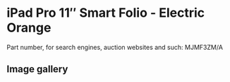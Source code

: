 
# iPad Pro 11″ Smart Folio - Electric Orange

Part number, for search engines, auction websites and such: MJMF3ZM/A

## Image gallery

<div style={{ width: "768px" }}>
  <GalleryComponent
    images={[
      {
        original: "/everysource/MJMF3.webp",
        thumbnail: "/everypreview/MJMF3.webp",
      }
    ]}
  />
</div>